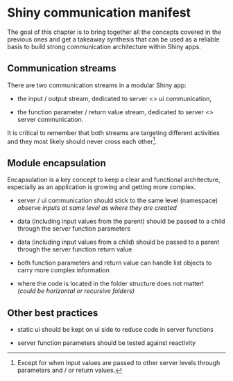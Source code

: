 # Shiny communication manifest

The goal of this chapter is to bring together all the concepts covered in the previous ones and get a takeaway synthesis that can be used as a reliable basis to build strong communication architecture within Shiny apps.

## Communication streams

There are two communication streams in a modular Shiny app:

-   the input / output stream, dedicated to server \<\> ui communication,

-   the function parameter / return value stream, dedicated to server \<\> server communication.

It is critical to remember that both streams are targeting different activities and they most likely should never cross each other[^communication-manifest-1].

[^communication-manifest-1]: Except for when input values are passed to other server levels through parameters and / or return values.

## Module encapsulation

Encapsulation is a key concept to keep a clear and functional architecture, especially as an application is growing and getting more complex.

-   server / ui communication should stick to the same level (namespace)\
    *observe inputs at same level as where they are created*

-   data (including input values from the parent) should be passed to a child through the server function parameters

-   data (including input values from a child) should be passed to a parent through the server function return value

-   both function parameters and return value can handle list objects to carry more complex information

-   where the code is located in the folder structure does not matter!\
    *(could be horizontal or recursive folders)*

## Other best practices

-   static ui should be kept on ui side to reduce code in server functions

-   server function parameters should be tested against reactivity
